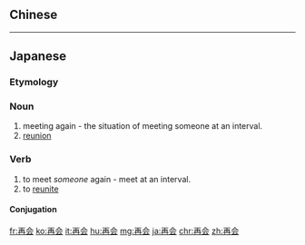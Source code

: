 {{also|再會}}
==Chinese==
{{zh-see|再會}}

----

==Japanese==
{{ja-kanjitab|さい|かい|yomi=on}}

===Etymology===
{{prefix|再|会|lang=ja|t1=re-|t2=meeting|sort=かい}}

===Noun===
{{ja-noun|さいかい|kyu=再會}}

# meeting again - the situation of meeting someone at an interval.
# [[reunion]]

===Verb===
{{ja-verb-suru|さいかい}}

# to meet ''someone'' again - meet at an interval.
# to [[reunite]]

====Conjugation====
{{ja-suru|さいかい}}

[[fr:再会]]
[[ko:再会]]
[[it:再会]]
[[hu:再会]]
[[mg:再会]]
[[ja:再会]]
[[chr:再会]]
[[zh:再会]]